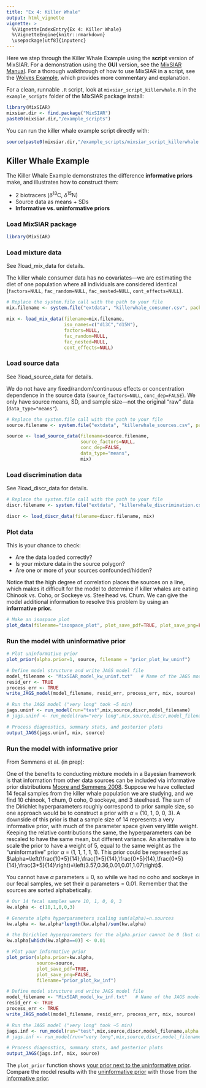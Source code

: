 ```yaml
---
title: "Ex 4: Killer Whale"
output: html_vignette
vignette: >
  %\VignetteIndexEntry{Ex 4: Killer Whale}
  %\VignetteEngine{knitr::rmarkdown}
  \usepackage[utf8]{inputenc} 
---
```


Here we step through the Killer Whale Example using the **script** version of MixSIAR. For a demonstration using the **GUI** version, see the [MixSIAR Manual](https://github.com/brianstock/MixSIAR/blob/master/inst/mixsiar_manual_small.pdf). For a thorough walkthrough of how to use MixSIAR in a script, see the [Wolves Example](https://brianstock.github.io/MixSIAR/articles/wolves_ex.html), which provides more commentary and explanation.

For a clean, runnable `.R` script, look at `mixsiar_script_killerwhale.R` in the `example_scripts` folder of the MixSIAR package install:
```r
library(MixSIAR)
mixsiar.dir <- find.package("MixSIAR")
paste0(mixsiar.dir,"/example_scripts")
```

You can run the killer whale example script directly with:
```r
source(paste0(mixsiar.dir,"/example_scripts/mixsiar_script_killerwhale.R"))
```

## Killer Whale Example

The Killer Whale Example demonstrates the difference **informative priors** make, and illustrates how to construct them:

+ 2 biotracers ($\delta^{13}$C, $\delta^{15}$N)
+ Source data as means + SDs
+ **Informative vs. uninformative priors**

### Load MixSIAR package

```r
library(MixSIAR)
```

### Load mixture data

See ?load_mix_data for details.

The killer whale consumer data has no covariates---we are estimating the diet of one population where all individuals are considered identical (`factors=NULL`, `fac_random=NULL`, `fac_nested=NULL`, `cont_effects=NULL`).

```r
# Replace the system.file call with the path to your file
mix.filename <- system.file("extdata", "killerwhale_consumer.csv", package = "MixSIAR")

mix <- load_mix_data(filename=mix.filename,
					 iso_names=c("d13C","d15N"),
					 factors=NULL,
					 fac_random=NULL,
					 fac_nested=NULL,
					 cont_effects=NULL)
```

### Load source data

See ?load_source_data for details.

We do not have any fixed/random/continuous effects or concentration dependence in the source data (`source_factors=NULL`, `conc_dep=FALSE`). We only have source means, SD, and sample size---not the original "raw" data (`data_type="means"`).

```r
# Replace the system.file call with the path to your file
source.filename <- system.file("extdata", "killerwhale_sources.csv", package = "MixSIAR")

source <- load_source_data(filename=source.filename,
						   source_factors=NULL,
						   conc_dep=FALSE,
						   data_type="means",
						   mix)
```

### Load discrimination data

See ?load_discr_data for details.

```r
# Replace the system.file call with the path to your file
discr.filename <- system.file("extdata", "killerwhale_discrimination.csv", package = "MixSIAR")

discr <- load_discr_data(filename=discr.filename, mix)
```

### Plot data

This is your chance to check:

+ Are the data loaded correctly?
+ Is your mixture data in the source polygon?
+ Are one or more of your sources confounded/hidden?

Notice that the high degree of correlation places the sources on a line, which makes it difficult for the model to determine if killer whales are eating Chinook vs. Coho, or Sockeye vs. Steelhead vs. Chum. We can give the model additional information to resolve this problem by using an **informative prior.**

```r
# Make an isospace plot
plot_data(filename="isospace_plot", plot_save_pdf=TRUE, plot_save_png=FALSE, mix,source,discr)
```

### Run the model with **uninformative** prior

```r
# Plot uninformative prior
plot_prior(alpha.prior=1, source, filename = "prior_plot_kw_uninf")

# Define model structure and write JAGS model file
model_filename <- "MixSIAR_model_kw_uninf.txt"   # Name of the JAGS model file
resid_err <- TRUE
process_err <- TRUE
write_JAGS_model(model_filename, resid_err, process_err, mix, source)

# Run the JAGS model ("very long" took ~5 min)
jags.uninf <- run_model(run="test",mix,source,discr,model_filename)
# jags.uninf <- run_model(run="very long",mix,source,discr,model_filename)

# Process diagnostics, summary stats, and posterior plots
output_JAGS(jags.uninf, mix, source)
```

### Run the model with **informative** prior

From Semmens et al. (in prep):

One of the benefits to conducting mixture models in a Bayesian framework is that information from other data sources can be included via informative prior distributions [Moore and Semmens 2008](https://doi.org/10.1111/j.1461-0248.2008.01163.x). Suppose we have collected 14 fecal samples from the killer whale population we are studying, and we find 10 chinook, 1 chum, 0 coho, 0 sockeye, and 3 steelhead. The sum of the Dirichlet hyperparameters roughly correspond to prior sample size, so one approach would be to construct a prior with $\alpha$ = (10, 1, 0, 0, 3). A downside of this prior is that a sample size of 14 represents a very informative prior, with much of the parameter space given very little weight. Keeping the relative contributions the same, the hyperparameters can be rescaled to have the same mean, but different variance. An alternative is to scale the prior to have a weight of 5, equal to the same weight as the "uninformative" prior $\alpha$ = (1, 1, 1, 1, 1). This prior could be represented as $\alpha=\left(\frac{10*5}{14},\frac{1*5}{14},\frac{0*5}{14},\frac{0*5}{14},\frac{3*5}{14}\right)=\left(3.57,0.36,0.01,0.01,1.07\right)$.

You cannot have $\alpha$ parameters = 0, so while we had no coho and sockeye in our fecal samples, we set their α parameters = 0.01. Remember that the sources are sorted alphabetically.

```r
# Our 14 fecal samples were 10, 1, 0, 0, 3
kw.alpha <- c(10,1,0,0,3)

# Generate alpha hyperparameters scaling sum(alpha)=n.sources
kw.alpha <- kw.alpha*length(kw.alpha)/sum(kw.alpha)

# the Dirichlet hyperparameters for the alpha.prior cannot be 0 (but can set = .01)
kw.alpha[which(kw.alpha==0)] <- 0.01

# Plot your informative prior
plot_prior(alpha.prior=kw.alpha,
		   source=source,
		   plot_save_pdf=TRUE,
		   plot_save_png=FALSE,
		   filename="prior_plot_kw_inf")

# Define model structure and write JAGS model file
model_filename <- "MixSIAR_model_kw_inf.txt"   # Name of the JAGS model file
resid_err <- TRUE
process_err <- TRUE
write_JAGS_model(model_filename, resid_err, process_err, mix, source)

# Run the JAGS model ("very long" took ~5 min)
jags.inf <- run_model(run="test",mix,source,discr,model_filename,alpha.prior=kw.alpha)
# jags.inf <- run_model(run="very long",mix,source,discr,model_filename,alpha.prior=kw.alpha)

# Process diagnostics, summary stats, and posterior plots
output_JAGS(jags.inf, mix, source)
```

The `plot_prior` function shows [your prior next to the uninformative prior](https://github.com/brianstock/MixSIAR/blob/master/Manual/kw_prior_plot.pdf). Compare the model results with the [uninformative prior](https://github.com/brianstock/MixSIAR/blob/master/Manual/kw_uninf_posterior_density_diet_p_global.pdf) with those from the [informative prior](https://github.com/brianstock/MixSIAR/blob/master/Manual/kw_inf_posterior_density_diet_p_global.pdf).

